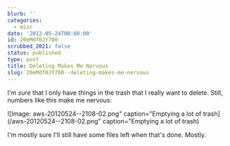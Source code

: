 ```yaml
---
blurb: ''
categories:
  - misc
date: '2012-05-24T00:00:00'
id: 20eMdf0JY700
scrubbed_2021: false
status: published
type: post
title: Deleting Makes Me Nervous
slug: 20eMdf0JY700--deleting-makes-me-nervous
---
```


I'm *sure* that I only have things in the trash that I really want to delete. Still, numbers like this make me nervous:

![Image: aws-20120524--2108-02.png" caption="Emptying a lot of trash](/aws-20120524--2108-02.png" caption="Emptying a lot of trash)

I'm mostly sure I'll still have some files left when that's done. Mostly.
